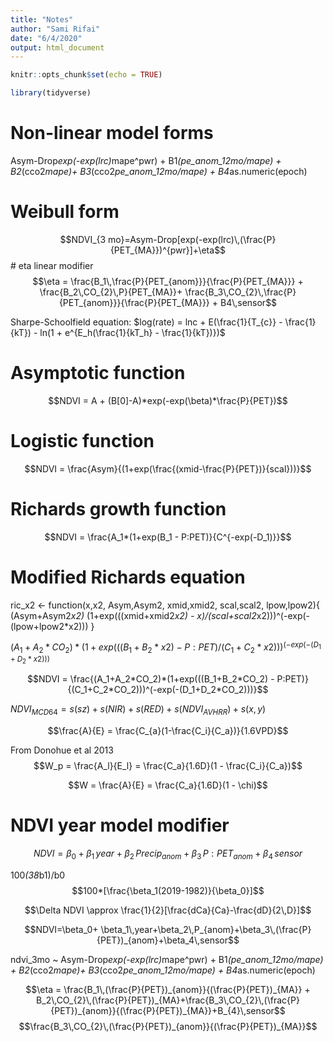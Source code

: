 ```yaml
---
title: "Notes"
author: "Sami Rifai"
date: "6/4/2020"
output: html_document
---
```


```r
knitr::opts_chunk$set(echo = TRUE)
```
```r
library(tidyverse)
```

# Non-linear model forms  
 Asym-Drop*exp(-exp(lrc)*mape^pwr) + 
 B1*(pe_anom_12mo/mape) + 
 B2*(cco2*mape)+ 
 B3*(cco2*pe_anom_12mo/mape) + 
 B4*as.numeric(epoch)


# Weibull form
$$NDVI_{3 mo}=Asym-Drop[exp(-exp(lrc)\,(\frac{P}{PET_{MA}})^{pwr}]+\eta$$
# eta linear modifier
$$\eta =  \frac{B_1\,\frac{P}{PET_{anom}}}{\frac{P}{PET_{MA}}} + 
 \frac{B_2\,CO_{2}\,P}{PET_{MA}}+ 
 \frac{B_3\,CO_{2}\,\frac{P}{PET_{anom}}}{\frac{P}{PET_{MA}}} + 
 B4\,sensor$$


Sharpe-Schoolfield equation: 
$log(rate) = lnc + E(\frac{1}{T_{c}} - \frac{1}{kT}) - ln(1 + e^{E_h(\frac{1}{kT_h} - \frac{1}{kT})})$

# Asymptotic function 
$$NDVI = A + (B[0]-A)*exp(-exp(\beta)*\frac{P}{PET})$$

# Logistic function
$$NDVI =  \frac{Asym}{(1+exp(\frac{(xmid-\frac{P}{PET})}{scal}))}$$

# Richards growth function
$$NDVI = \frac{A_1*(1+exp(B_1 - P:PET)}{C^{-exp(-D_1)}}$$

# Modified Richards equation
ric_x2 <- function(x,x2,
                   Asym,Asym2,
                   xmid,xmid2,
                   scal,scal2,
                   lpow,lpow2){
  (Asym+Asym2*x2) * (1+exp(((xmid+xmid2*x2) - x)/(scal+scal2*x2)))^(-exp(-(lpow+lpow2*x2)))
}

$(A_1+A_2*CO_2)*(1+exp(((B_1+B_2*x2) - P:PET)/(C_1+C_2*x2)))^(-exp(-(D_1+D_2*x2)))$

$$NDVI = \frac{(A_1+A_2*CO_2)*(1+exp(((B_1+B_2*CO_2) - P:PET)}{(C_1+C_2*CO_2)))^(-exp(-(D_1+D_2*CO_2)))}$$

$NDVI_{MCD64} = s(sz) + s(NIR) + s(RED) + s(NDVI_{AVHRR}) + s(x,y)$


$$\frac{A}{E} = \frac{C_{a}(1-\frac{C_i}{C_a})}{1.6VPD}$$


<!-- m4_ndvi <- bam(ndvi_mcd~ -->
<!--                  s(sz)+s(nir_c)+s(red_c)+s(ndvi_c,m = 1)+ -->
<!--                  s(x,y)+s(vc,bs='re'), -->
<!--                family=betar(link='logit'), -->
<!--                select = TRUE, discrete=TRUE, method='fREML', nthreads = 8, -->
<!--                data=train) -->






From Donohue et al 2013 
$$W_p = \frac{A_l}{E_l} = \frac{C_a}{1.6D}(1 - \frac{C_i}{C_a})$$ 


\begin{equation}
  \tag{1}
W_p = \frac{A_l}{E_l} = \frac{C_a}{1.6D}(1 - \frac{C_i}{C_a})
\end{equation}


\begin{equation}
  \tag{2}
  $$\frac{dW_p}{W_p}=\frac{dA_l}{A_l} - \frac{dE_l}{E_l} = \frac{dC_a}{C_a} - \frac{dD}{D} + \frac{d(1-\chi)}{(1-\chi)}$$
\end{equation}

\begin{equation}
$$\chi \approx \sqrt(D)$$
\end
\begin{equation}
  \tag{3}
    $$\frac{dW_p}{W_p}=\frac{dA_l}{A_l} - \frac{dE_l}{E_l} = \frac{dC_a}{C_a} - \frac{1}{2}\frac{dD}{D}$$
\end{equation}

\begin{equation}
  \tag{5}
  $$-\frac{dE_l}{E_l} = \frac{dL}{L}$$
\end{equation}

\begin{equation}
  \tag{6}
      $$\frac{dW}{W} \approx  \frac{dA_l}{A_l} + \frac{dF}{F} \approx \frac{dC_a}{C_a} - \frac{1}{2}\frac{dD}{D}$$
\end{equation}

\begin{equation}
  \tag{}
\end{equation}

\begin{equation}
  \tag{}
\end{equation}



$$W = \frac{A}{E} = \frac{C_a}{1.6D}(1 - \chi)$$ 


# NDVI year model modifier
$$NDVI = \beta_0 + \beta_1\,year + 
\beta_2\,Precip_{anom}+
\beta_3\,P:PET_{anom}+
\beta_4\,sensor$$ 
 
100*(38*b1)/b0
$$100*[\frac{\beta_1(2019-1982)}{\beta_0}]$$
 
$$\Delta NDVI \approx \frac{1}{2}[\frac{dCa}{Ca}-\frac{dD}{2\,D}]$$
 
 
 
$$NDVI=\beta_0+ \beta_1\,year+\beta_2\,P_{anom}+\beta_3\,(\frac{P}{PET})_{anom}+\beta_4\,sensor$$ 

ndvi_3mo ~ 
                                 Asym-Drop*exp(-exp(lrc)*mape^pwr) + 
                                 B1*(pe_anom_12mo/mape) + 
                                 B2*(cco2*mape)+ 
                                 B3*(cco2*pe_anom_12mo/mape) + 
                                 B4*as.numeric(epoch)

$$\eta =  \frac{B_1\,(\frac{P}{PET})_{anom}}{(\frac{P}{PET})_{MA}} + B_2\,CO_{2}\,(\frac{P}{PET})_{MA}+\frac{B_3\,CO_{2}\,(\frac{P}{PET})_{anom}}{(\frac{P}{PET})_{MA}}+B_{4}\,sensor$$
$$\frac{B_3\,CO_{2}\,(\frac{P}{PET})_{anom}}{(\frac{P}{PET})_{MA}}$$





















